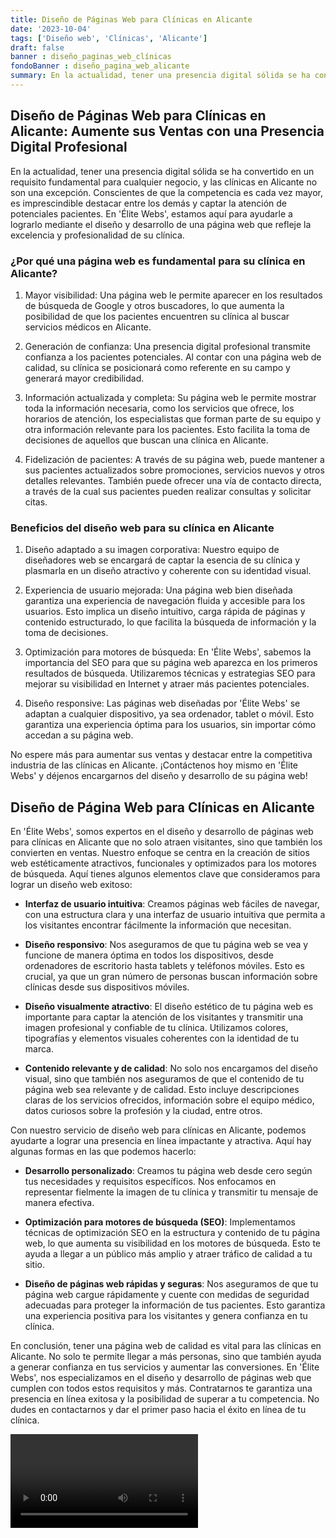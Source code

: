 ```yaml
---
title: Diseño de Páginas Web para Clínicas en Alicante
date: '2023-10-04'
tags: ['Diseño web', 'Clínicas', 'Alicante']
draft: false
banner : diseño_paginas_web_clínicas
fondoBanner : diseño_pagina_web_alicante
summary: En la actualidad, tener una presencia digital sólida se ha convertido en un requisito fundamental para cualquier negocio, y las clínicas en Alicante no son una excepción. Conscientes de que la competencia es cada vez mayor, es imprescindible destacar entre los demás y captar la atención de potenciales pacientes. En 'Élite Webs', estamos aquí para ayudarle a lograrlo mediante el diseño y desarrollo de una página web que refleje la excelencia y profesionalidad de su clínica.
---
```


## Diseño de Páginas Web para Clínicas en Alicante: Aumente sus Ventas con una Presencia Digital Profesional

En la actualidad, tener una presencia digital sólida se ha convertido en un requisito fundamental para cualquier negocio, y las clínicas en Alicante no son una excepción. Conscientes de que la competencia es cada vez mayor, es imprescindible destacar entre los demás y captar la atención de potenciales pacientes. En 'Élite Webs', estamos aquí para ayudarle a lograrlo mediante el diseño y desarrollo de una página web que refleje la excelencia y profesionalidad de su clínica.

### ¿Por qué una página web es fundamental para su clínica en Alicante?

1. Mayor visibilidad: Una página web le permite aparecer en los resultados de búsqueda de Google y otros buscadores, lo que aumenta la posibilidad de que los pacientes encuentren su clínica al buscar servicios médicos en Alicante.

2. Generación de confianza: Una presencia digital profesional transmite confianza a los pacientes potenciales. Al contar con una página web de calidad, su clínica se posicionará como referente en su campo y generará mayor credibilidad.

3. Información actualizada y completa: Su página web le permite mostrar toda la información necesaria, como los servicios que ofrece, los horarios de atención, los especialistas que forman parte de su equipo y otra información relevante para los pacientes. Esto facilita la toma de decisiones de aquellos que buscan una clínica en Alicante.

4. Fidelización de pacientes: A través de su página web, puede mantener a sus pacientes actualizados sobre promociones, servicios nuevos y otros detalles relevantes. También puede ofrecer una vía de contacto directa, a través de la cual sus pacientes pueden realizar consultas y solicitar citas.

### Beneficios del diseño web para su clínica en Alicante

1. Diseño adaptado a su imagen corporativa: Nuestro equipo de diseñadores web se encargará de captar la esencia de su clínica y plasmarla en un diseño atractivo y coherente con su identidad visual.

2. Experiencia de usuario mejorada: Una página web bien diseñada garantiza una experiencia de navegación fluida y accesible para los usuarios. Esto implica un diseño intuitivo, carga rápida de páginas y contenido estructurado, lo que facilita la búsqueda de información y la toma de decisiones.

3. Optimización para motores de búsqueda: En 'Élite Webs', sabemos la importancia del SEO para que su página web aparezca en los primeros resultados de búsqueda. Utilizaremos técnicas y estrategias SEO para mejorar su visibilidad en Internet y atraer más pacientes potenciales.

4. Diseño responsive: Las páginas web diseñadas por 'Élite Webs' se adaptan a cualquier dispositivo, ya sea ordenador, tablet o móvil. Esto garantiza una experiencia óptima para los usuarios, sin importar cómo accedan a su página web.

No espere más para aumentar sus ventas y destacar entre la competitiva industria de las clínicas en Alicante. ¡Contáctenos hoy mismo en 'Élite Webs' y déjenos encargarnos del diseño y desarrollo de su página web!

<GifSeo />

<Cta />

## Diseño de Página Web para Clínicas en Alicante

En 'Élite Webs', somos expertos en el diseño y desarrollo de páginas web para clínicas en Alicante que no solo atraen visitantes, sino que también los convierten en ventas. Nuestro enfoque se centra en la creación de sitios web estéticamente atractivos, funcionales y optimizados para los motores de búsqueda. Aquí tienes algunos elementos clave que consideramos para lograr un diseño web exitoso:

- **Interfaz de usuario intuitiva**: Creamos páginas web fáciles de navegar, con una estructura clara y una interfaz de usuario intuitiva que permita a los visitantes encontrar fácilmente la información que necesitan.

- **Diseño responsivo**: Nos aseguramos de que tu página web se vea y funcione de manera óptima en todos los dispositivos, desde ordenadores de escritorio hasta tablets y teléfonos móviles. Esto es crucial, ya que un gran número de personas buscan información sobre clínicas desde sus dispositivos móviles.

- **Diseño visualmente atractivo**: El diseño estético de tu página web es importante para captar la atención de los visitantes y transmitir una imagen profesional y confiable de tu clínica. Utilizamos colores, tipografías y elementos visuales coherentes con la identidad de tu marca.

- **Contenido relevante y de calidad**: No solo nos encargamos del diseño visual, sino que también nos aseguramos de que el contenido de tu página web sea relevante y de calidad. Esto incluye descripciones claras de los servicios ofrecidos, información sobre el equipo médico, datos curiosos sobre la profesión y la ciudad, entre otros.

Con nuestro servicio de diseño web para clínicas en Alicante, podemos ayudarte a lograr una presencia en línea impactante y atractiva. Aquí hay algunas formas en las que podemos hacerlo:

- **Desarrollo personalizado**: Creamos tu página web desde cero según tus necesidades y requisitos específicos. Nos enfocamos en representar fielmente la imagen de tu clínica y transmitir tu mensaje de manera efectiva.

- **Optimización para motores de búsqueda (SEO)**: Implementamos técnicas de optimización SEO en la estructura y contenido de tu página web, lo que aumenta su visibilidad en los motores de búsqueda. Esto te ayuda a llegar a un público más amplio y atraer tráfico de calidad a tu sitio.

- **Diseño de páginas web rápidas y seguras**: Nos aseguramos de que tu página web cargue rápidamente y cuente con medidas de seguridad adecuadas para proteger la información de tus pacientes. Esto garantiza una experiencia positiva para los visitantes y genera confianza en tu clínica.

En conclusión, tener una página web de calidad es vital para las clínicas en Alicante. No solo te permite llegar a más personas, sino que también ayuda a generar confianza en tus servicios y aumentar las conversiones. En 'Élite Webs', nos especializamos en el diseño y desarrollo de páginas web que cumplen con todos estos requisitos y más. Contratarnos te garantiza una presencia en línea exitosa y la posibilidad de superar a tu competencia. No dudes en contactarnos y dar el primer paso hacia el éxito en línea de tu clínica.

<Video />

<CtaBot job='Clínicas' city='Alicante'/>

<Gmaps query='Alicante+españa+maps' />